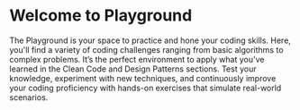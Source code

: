 # Welcome to Playground
 
The Playground is your space to practice and hone your coding skills. Here, you'll find a variety of coding challenges ranging from basic algorithms to complex problems. It’s the perfect environment to apply what you've learned in the Clean Code and Design Patterns sections. Test your knowledge, experiment with new techniques, and continuously improve your coding proficiency with hands-on exercises that simulate real-world scenarios.